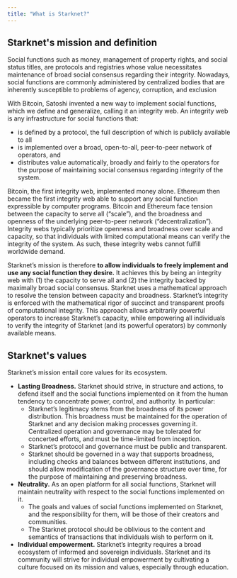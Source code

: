 ```yaml
---
title: "What is Starknet?"
---
```


## Starknet's mission and definition

Social functions such as money, management of property rights, and social status titles, are protocols and registries whose value necessitates maintenance of broad social consensus regarding their integrity.
Nowadays, social functions are commonly administered by centralized bodies that are inherently susceptible to problems of agency, corruption, and exclusion

With Bitcoin, Satoshi invented a new way to implement social functions, which we define and generalize, calling it an integrity web.
An integrity web is any infrastructure for social functions that:

- is defined by a protocol, the full description of which is publicly available to all
- is implemented over a broad, open-to-all, peer-to-peer network of operators, and
- distributes value automatically, broadly and fairly to the operators for the purpose of maintaining social consensus regarding integrity of the system.

Bitcoin, the first integrity web, implemented money alone.
Ethereum then became the first integrity web able to support any social function expressible by computer programs.
Bitcoin and Ethereum face tension between the capacity to serve all (“scale”), and the broadness and openness of the underlying peer-to-peer network (“decentralization”).
Integrity webs typically prioritize openness and broadness over scale and capacity, so that individuals with limited computational means can verify the integrity of the system.
As such, these integrity webs cannot fulfill worldwide demand.


Starknet’s mission is therefore **to allow individuals to freely implement and use any social function they desire.**
It achieves this by being an integrity web with (1) the capacity to serve all and (2) the integrity backed by maximally broad social consensus.
Starknet uses a mathematical approach to resolve the tension between capacity and broadness.
Starknet’s integrity is enforced with the mathematical rigor of succinct and transparent proofs of computational integrity.
This approach allows arbitrarily powerful operators to increase Starknet’s capacity, while empowering all individuals to verify the integrity of Starknet (and its powerful operators) by commonly available means.


## Starknet's values

Starknet’s mission entail core values for its ecosystem.

- **Lasting Broadness.** Starknet should strive, in structure and actions, to defend itself and the social functions implemented on it from the human tendency to concentrate power, control, and authority. In particular:
  - Starknet’s legitimacy stems from the broadness of its power distribution. This broadness must be maintained for the operation of Starknet and any decision making processes governing it. Centralized operation and governance may be tolerated for concerted efforts, and must be time-limited from inception.
  - Starknet’s protocol and governance must be public and transparent.
  - Starknet should be governed in a way that supports broadness, including checks and balances between different institutions, and should allow modification of the governance structure over time, for the purpose of maintaining and preserving broadness.
- **Neutrality.** As an open platform for all social functions, Starknet will maintain neutrality with respect to the social functions implemented on it.
  - The goals and values of social functions implemented on Starknet, and the responsibility for them, will be those of their creators and communities.
  - The Starknet protocol should be oblivious to the content and semantics of transactions that individuals wish to perform on it.
- **Individual empowerment.** Starknet’s integrity requires a broad ecosystem of informed and sovereign individuals. Starknet and its community will strive for individual empowerment by cultivating a culture focused on its mission and values, especially through education.